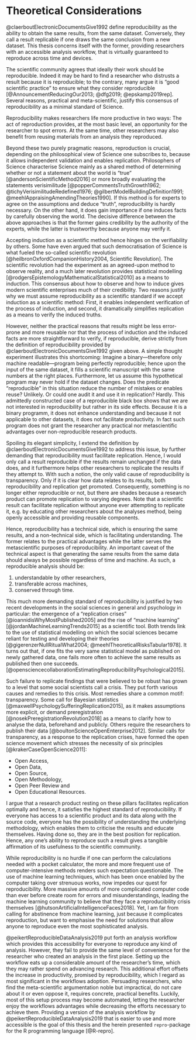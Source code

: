 # Theoretical Considerations

@claerboutElectronicDocumentsGive1992 define reproducibility as the ability to obtain the same results, from the same dataset.
Conversely, they call a result replicable if one draws the same conclusion from a new dataset.
This thesis concerns itself with the former, providing researchers with an accessible analysis workflow, that is virtually guaranteed to reproduce across time and devices.

The scientific community agrees that ideally their work should be reproducible.
Indeed it may be hard to find a researcher who distrusts a result because it is reproducible; to the contrary, many argue it is "good scientific practice" to ensure what they consider reproducible [@AnnouncementReducingOur2013; @dfg2019; @epskamp2019rep].
Several reasons, practical and meta-scientific, justify this consensus of reproducibility as a minimal standard of Science.

Reproducibility makes researchers life more productive in two ways:
The act of reproduction provides, at the most basic level, an opportunity for the researcher to spot errors. At the same time, other researchers may also benefit from reusing materials from an analysis they reproduced.

Beyond these two purely pragmatic reasons, reproduction is crucial, depending on the philosophical view of Science one subscribes to, because it allows independent validation and enables replication.
Philosophers of Science characterise Science mainly as a shared method of determining whether or not a statement about the world is "true" [@andersonScientificMethod2016] or more broadly evaluating the statements verisimilitude [@popperCommentsTruthGrowth1962; @tichyVerisimilitudeRedefined1976; @gilbertModelBuildingDefinition1991; @meehlAppraisingAmendingTheories1990].
If this method is for experts to agree on the assumptions and deduce "truth", reproducibility is hardly necessary.
On the other hand, it does gain importance if one induces facts by carefully observing the world.
The decisive difference between the above approaches is that the former gains credibility by the authority of the experts, while the latter is trustworthy because anyone may verify it.

Accepting induction as a scientific method hence hinges on the verifiability by others.
Some have even argued that such democratisation of Science is what fueled the so-called scientific revolution [@heilbronOxfordCompanionHistory2004, Scientific Revolution].
The scientific revolution had the experiment as an agreed-upon method to observe reality, and a much later revolution provides statistical modelling [@rodgersEpistemologyMathematicalStatistical2010] as a means to induction.
This consensus about how to observe and how to induce gives modern scientific enterprises much of their credibility.
Two reasons justify why we must assume reproducibility as a scientific standard if we accept induction as a scientific method:
First, it enables independent verification of the process of induction, and second, it dramatically simplifies replication as a means to verify the induced truths.

However, neither the practical reasons that results might be less error-prone and more reusable nor that the process of induction and the induced facts are more straightforward to verify, if reproducible, derive strictly from the definition of reproducibility provided by @claerboutElectronicDocumentsGive1992 given above.
A simple thought experiment illustrates this shortcoming:
Imagine a binary---therefore only machine readable---program being perfectly reproducible; hence upon the input of the same dataset, it fills a scientific manuscript with the same numbers at the right places.
Furthermore, let us assume this hypothetical program may never hold if the dataset changes.
Does the predicate "reproducible" in this situation reduce the number of mistakes or enables reuse? Unlikely.
Or could one audit it and use it in replication? Hardly.
This admittedly constructed case of a reproducible black box shows that we are not interested in reproducibility but rather in its side effects.
Because it is a binary programm, it does not enhance understanding and because it not applicable to other datasets, it does not facilitate productivity.
In fact such program does not grant the researcher any practical nor metascientific advantages over non-reproducible research products.

Spoiling its elegant simplicity, I extend the definition by @claerboutElectronicDocumentsGive1992 to address this issue, by further demanding that reproducibility must facilitate replication.
Hence, I would only call a result reproducible if the results remain unchanged if the data does, and it furthermore helps other researchers to replicate the results if they attempt to.
With such a notion, the only valid cause of reproducibility is transparency.
Only if it is clear how data relates to its results, both reproducibility and replication get promoted.
Consequently, something is no longer either reproducible or not, but there are shades because a research product can promote replication to varying degrees.
Note that a scientific result can facilitate replication without anyone ever attempting to replicate it, e.g. by educating other researchers about the analyses method, being openly accessible and providing reusable components.

Hence, reproducibility has a technical side, which is ensuring the same results, and a non-technical side, which is facilitating understanding.
The former relates to the practical advantages while the latter serves the metascientific purposes of reproducibility.
An important caveat of the technical aspect is that generating the same results from the same data should always be possible regardless of time and machine.
As such, a reproducible analysis should be:

1. understandable by other researchers,
2. transferable across machines,
3. conserved through time.

This much more demanding standard of reproducibility is justified by two recent developments in the social sciences in general and psychology in particular: the emergence of a "replication crises" [@ioannidisWhyMostPublished2005] and the rise of "machine learning" [@jordanMachineLearningTrends2015] as a scientific tool.
Both trends link to the use of statistical modelling on which the social sciences became reliant for testing and developing their theories [@gigerenzerNullRitualWhat2004; @meehlTheoreticalRisksTabular1978].
It turns out that, if one fits the very same statistical model as published on newly gathered data, one fails more often to achieve the same results as published then one succeeds. [@opensciencecollaborationEstimatingReproducibilityPsychological2015].

Such failure to replicate findings that were believed to be robust has grown to a level that some social scientists call a crisis.
They put forth various causes and remedies to this crisis.
Most remedies share a common motif: transparency.
Some call for Bayesian statistics [@maxwellPsychologySufferingReplication2015], as it makes assumptions more explicit, or demand preregistration [@nosekPreregistrationRevolution2018] as a means to clarify how to analyse the data, beforehand and publicly. Others require the researchers to publish their data [@boultonScienceOpenEnterprise2012].
Similar calls for transparency, as a response to the replication crises, have formed the open science movement which stresses the necessity of six principles [@krakerCaseOpenScience2011]:

* Open Access,
* Open Data,
* Open Source,
* Open Methodology,
* Open Peer Review and
* Open Educational Resources.

I argue that a research product resting on these pillars facilitates replication optimally and hence, it satisfies the highest standard of reproducibility.
If everyone has access to a scientific product and its data along with the source code, everyone has the possibility of understanding the underlying methodology, which enables them to criticise the results and educate themselves.
Having done so, they are in the best position for replication.
Hence, any one's ability to reproduce such a result gives a tangible affirmation of its usefulness to the scientific community.

While reproducibility is no hurdle if one can perform the calculations needed with a pocket calculator, the more and more frequent use of computer-intensive methods renders such expectation questionable.
The use of machine learning techniques, which has been once enabled by the computer taking over strenuous works, now impedes our quest for reproducibility. 
More massive amounts of more complicated computer code than ever before create room for errors and misunderstandings, leading the machine learning community to believe that they face a reproducibility crisis themselves [@hutsonArtificialIntelligenceFaces2018].
Yet, I am far from calling for abstinence from machine learning, just because it complicates reproduction, but want to emphasise the need for solutions that allow anyone to reproduce even the most sophisticated analysis.

@peikertReproducibleDataAnalysis2019 put forth an analysis workflow which provides this accessibility for everyone to reproduce any kind of analysis.
However, they fail to provide the same level of convenience for the researcher who created an analysis in the first place.
Setting up the workflow eats up a considerable amount of the researcher's time, which they may rather spend on advancing research.
This additional effort offsets the increase in productivity, promised by reproducibility, which I regard as most significant in the workflows adoption.
Persuading researchers, who find the meta-scientific argumentation noble but impractical, do not care about it or even oppose it, requires concrete, practical benefits.
Luckily, most of this setup process may become automated, letting the researcher enjoy the workflows advantages while decreasing the efforts necessary to achieve them.
Providing a version of the analysis workflow by @peikertReproducibleDataAnalysis2019 that is easier to use and more accessible is the goal of this thesis and the herein presented `repro`-package for the R programming language [@R-repro].
